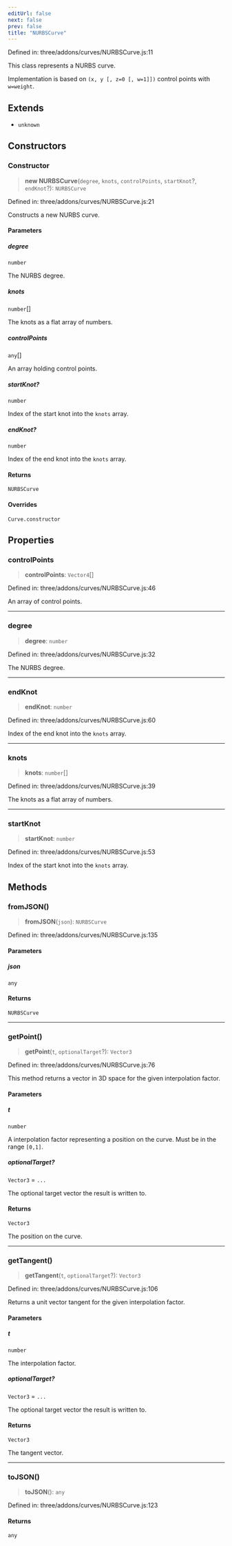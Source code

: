 ```yaml
---
editUrl: false
next: false
prev: false
title: "NURBSCurve"
---
```


Defined in: three/addons/curves/NURBSCurve.js:11

This class represents a NURBS curve.

Implementation is based on `(x, y [, z=0 [, w=1]])` control points with `w=weight`.

## Extends

- `unknown`

## Constructors

### Constructor

> **new NURBSCurve**(`degree`, `knots`, `controlPoints`, `startKnot`?, `endKnot`?): `NURBSCurve`

Defined in: three/addons/curves/NURBSCurve.js:21

Constructs a new NURBS curve.

#### Parameters

##### degree

`number`

The NURBS degree.

##### knots

`number`[]

The knots as a flat array of numbers.

##### controlPoints

`any`[]

An array holding control points.

##### startKnot?

`number`

Index of the start knot into the `knots` array.

##### endKnot?

`number`

Index of the end knot into the `knots` array.

#### Returns

`NURBSCurve`

#### Overrides

`Curve.constructor`

## Properties

### controlPoints

> **controlPoints**: `Vector4`[]

Defined in: three/addons/curves/NURBSCurve.js:46

An array of control points.

***

### degree

> **degree**: `number`

Defined in: three/addons/curves/NURBSCurve.js:32

The NURBS degree.

***

### endKnot

> **endKnot**: `number`

Defined in: three/addons/curves/NURBSCurve.js:60

Index of the end knot into the `knots` array.

***

### knots

> **knots**: `number`[]

Defined in: three/addons/curves/NURBSCurve.js:39

The knots as a flat array of numbers.

***

### startKnot

> **startKnot**: `number`

Defined in: three/addons/curves/NURBSCurve.js:53

Index of the start knot into the `knots` array.

## Methods

### fromJSON()

> **fromJSON**(`json`): `NURBSCurve`

Defined in: three/addons/curves/NURBSCurve.js:135

#### Parameters

##### json

`any`

#### Returns

`NURBSCurve`

***

### getPoint()

> **getPoint**(`t`, `optionalTarget`?): `Vector3`

Defined in: three/addons/curves/NURBSCurve.js:76

This method returns a vector in 3D space for the given interpolation factor.

#### Parameters

##### t

`number`

A interpolation factor representing a position on the curve. Must be in the range `[0,1]`.

##### optionalTarget?

`Vector3` = `...`

The optional target vector the result is written to.

#### Returns

`Vector3`

The position on the curve.

***

### getTangent()

> **getTangent**(`t`, `optionalTarget`?): `Vector3`

Defined in: three/addons/curves/NURBSCurve.js:106

Returns a unit vector tangent for the given interpolation factor.

#### Parameters

##### t

`number`

The interpolation factor.

##### optionalTarget?

`Vector3` = `...`

The optional target vector the result is written to.

#### Returns

`Vector3`

The tangent vector.

***

### toJSON()

> **toJSON**(): `any`

Defined in: three/addons/curves/NURBSCurve.js:123

#### Returns

`any`
